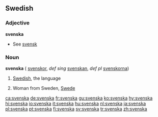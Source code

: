 ==Swedish==
===Adjective===
'''svenska'''

*See [[svensk]]

===Noun===
'''svenska''' {{c}} ({{plural}} [[svenskor]], ''def sing'' [[svenskan]], ''def pl'' [[svenskorna]])

# {{uncountable}} [[Swedish]], the language
# Woman from Sweden, [[Swede]]

[[ca:svenska]]
[[de:svenska]]
[[fr:svenska]]
[[gu:svenska]]
[[ko:svenska]]
[[hy:svenska]]
[[hi:svenska]]
[[io:svenska]]
[[it:svenska]]
[[hu:svenska]]
[[nl:svenska]]
[[ja:svenska]]
[[pl:svenska]]
[[pt:svenska]]
[[fi:svenska]]
[[sv:svenska]]
[[tr:svenska]]
[[zh:svenska]]